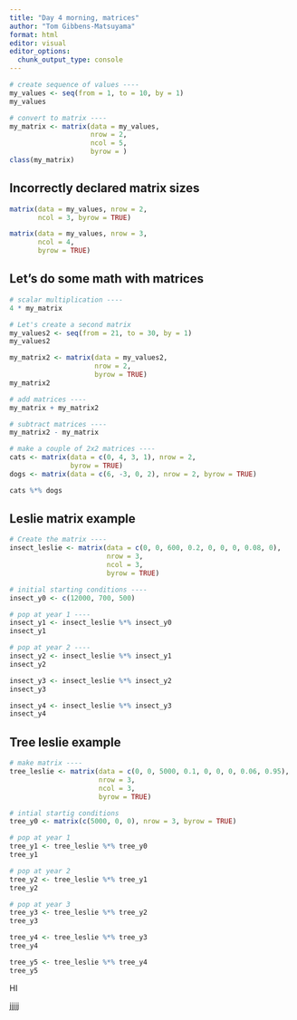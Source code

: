 ```yaml
---
title: "Day 4 morning, matrices"
author: "Tom Gibbens-Matsuyama"
format: html
editor: visual
editor_options: 
  chunk_output_type: console
---
```


```r
# create sequence of values ----
my_values <- seq(from = 1, to = 10, by = 1)
my_values

# convert to matrix ----
my_matrix <- matrix(data = my_values,
                    nrow = 2, 
                    ncol = 5,
                    byrow = )
class(my_matrix)
```

## Incorrectly declared matrix sizes
```r
matrix(data = my_values, nrow = 2,
       ncol = 3, byrow = TRUE)

matrix(data = my_values, nrow = 3,
       ncol = 4,
       byrow = TRUE)
```


## Let's do some math with matrices

```r
# scalar multiplication ----
4 * my_matrix

# Let's create a second matrix
my_values2 <- seq(from = 21, to = 30, by = 1)
my_values2

my_matrix2 <- matrix(data = my_values2,
                     nrow = 2,
                     byrow = TRUE)
my_matrix2

# add matrices ----
my_matrix + my_matrix2

# subtract matrices ----
my_matrix2 - my_matrix


```

```r
# make a couple of 2x2 matrices ----
cats <- matrix(data = c(0, 4, 3, 1), nrow = 2,
               byrow = TRUE)
dogs <- matrix(data = c(6, -3, 0, 2), nrow = 2, byrow = TRUE)

cats %*% dogs
```

## Leslie matrix example 

```r
# Create the matrix ----
insect_leslie <- matrix(data = c(0, 0, 600, 0.2, 0, 0, 0, 0.08, 0),
                        nrow = 3,
                        ncol = 3,
                        byrow = TRUE)

# initial starting conditions ----
insect_y0 <- c(12000, 700, 500)

# pop at year 1 ----
insect_y1 <- insect_leslie %*% insect_y0
insect_y1

# pop at year 2 ----
insect_y2 <- insect_leslie %*% insect_y1
insect_y2

insect_y3 <- insect_leslie %*% insect_y2
insect_y3

insect_y4 <- insect_leslie %*% insect_y3
insect_y4
```

## Tree leslie example

```r
# make matrix ----
tree_leslie <- matrix(data = c(0, 0, 5000, 0.1, 0, 0, 0, 0.06, 0.95),
                      nrow = 3,
                      ncol = 3,
                      byrow = TRUE)

# intial startig conditions
tree_y0 <- matrix(c(5000, 0, 0), nrow = 3, byrow = TRUE)

# pop at year 1 
tree_y1 <- tree_leslie %*% tree_y0
tree_y1

# pop at year 2
tree_y2 <- tree_leslie %*% tree_y1
tree_y2

# pop at year 3 
tree_y3 <- tree_leslie %*% tree_y2
tree_y3

tree_y4 <- tree_leslie %*% tree_y3
tree_y4

tree_y5 <- tree_leslie %*% tree_y4
tree_y5
```

HI

jjjjj